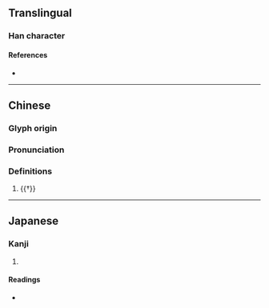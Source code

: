 {{character info/new}}
==Translingual==

===Han character===
{{Han char|rn=93|rad=牛|as=05|sn=9|four=|canj=HQMNR|ids=⿰牜可}}

====References====
* {{Han ref|kx=0700.010|dkj=19984|hdz=31806.110|uh=7271|ud=29297}}

----
==Chinese==
{{zh-forms}}

===Glyph origin===
{{Han etym}}

===Pronunciation===
{{zh-pron
|m=gē,kē
|mc=y
|oc=y
|cat=n
}}

===Definitions===
{{zh-hanzi}}

# {{†}} {{zh-alt-form|牁}}

----

==Japanese==

===Kanji===
{{ja-kanji|grade=|rs=牛05}}

# {{rfdef|ja|sort=牛05}}

====Readings====
* {{ja-readings|on=[[か]] (ka)|kun=}}